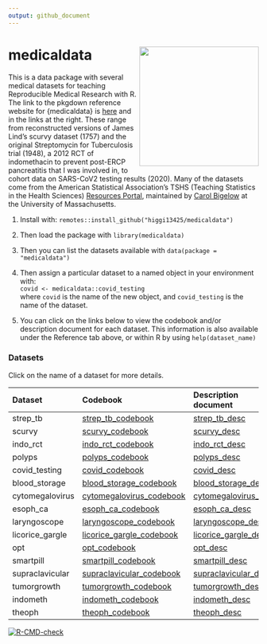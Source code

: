 ```yaml
---
output: github_document
---
```


# medicaldata <img src='man/figures/hex-medicaldata.png' align="right" height="240">

This is a data package with several medical datasets for teaching Reproducible Medical Research with R. The link to the pkgdown reference website for {medicaldata} is [here](https://higgi13425.github.io/medicaldata/) and in the links at the right. These range from reconstructed versions of James Lind's scurvy dataset (1757) and the original Streptomycin for Tuberculosis trial (1948), a 2012 RCT of indomethacin to prevent post-ERCP pancreatitis that I was involved in, to cohort data on SARS-CoV2 testing results (2020). Many of the datasets come from the American Statistical Association's TSHS (Teaching Statistics in the Health Sciences) [Resources Portal](https://www.causeweb.org/tshs/category/dataset/), maintained by [Carol Bigelow](https://www.umass.edu/sphhs/person/carol-bigelow) at the University of Massachusetts.

1. Install with: `remotes::install_github("higgi13425/medicaldata")`     
2. Then load the package with `library(medicaldata)`    
3. Then you can list the datasets available with `data(package = "medicaldata")`    

4. Then assign a particular dataset to a named object in your environment with: <br>
`covid <- medicaldata::covid_testing` <br>
where `covid` is the name of the new object,
and `covid_testing` is the name of the dataset.<br>

5. You can click on the links below to view the codebook and/or description document for each dataset. This information is also available under the Reference tab above, or within R by using `help(dataset_name)` <br>


### Datasets
Click on the name of a dataset for more details.

| Dataset         | Codebook                 | Description document          |
|:----------------|:-------------------------|:-------------------------|
|strep_tb|[strep_tb_codebook](https://github.com/higgi13425/medicaldata/blob/master/man/codebooks/strep_tb_codebook.pdf)|[strep_tb_desc](https://github.com/higgi13425/medicaldata/blob/master/man/description_docs/strep_tb_desc.pdf)|
|scurvy|[scurvy_codebook](https://github.com/higgi13425/medicaldata/blob/master/man/codebooks/scurvy_codebook.pdf)| [scurvy_desc](https://github.com/higgi13425/medicaldata/blob/master/man/description_docs/scurvy_desc.pdf)|
|indo_rct|[indo_rct_codebook](https://github.com/higgi13425/medicaldata/blob/master/man/codebooks/indo_rct_codebook.pdf)|[indo_rct_desc](https://github.com/higgi13425/medicaldata/blob/master/man/description_docs/indo_rct_desc.pdf)|
|polyps|[polyps_codebook](https://github.com/higgi13425/medicaldata/blob/master/man/codebooks/polyps_codebook.pdf)|[polyps_desc](https://github.com/higgi13425/medicaldata/blob/master/man/description_docs/polyps_desc.pdf)|
| covid_testing    | [covid_codebook](https://github.com/higgi13425/medicaldata/blob/master/man/codebooks/covid_testing_codebook.pdf)     |[covid_desc](https://github.com/higgi13425/medicaldata/blob/master/man/description_docs/covid_desc.pdf)  |
| blood_storage   | [blood_storage_codebook](https://www.causeweb.org/tshs/datasets/Blood%20Storage%20Data%20Dictionary.pdf)| [blood_storage_desc](https://www.causeweb.org/tshs/datasets/Blood%20Storage%20Dataset%20Introduction.pdf)   |
| cytomegalovirus | [cytomegalovirus_codebook](https://www.causeweb.org/tshs/datasets/Cytomegalovirus%20Data%20Dictionary.pdf)| [cytomegalovirus_desc](https://www.causeweb.org/tshs/datasets/Cytomegalovirus%20Dataset%20Introduction.pdf)  |
| esoph_ca|[esoph_ca_codebook](https://github.com/higgi13425/medicaldata/blob/master/man/codebooks/esoph_codebook.pdf) |  [esoph_ca_desc](https://github.com/higgi13425/medicaldata/blob/master/man/description_docs/esoph_desc.pdf) |
| laryngoscope    |[laryngoscope_codebook](https://www.causeweb.org/tshs/datasets/Laryngoscope%20Data%20Dictionary.pdf)| [laryngoscope_desc](https://www.causeweb.org/tshs/datasets/Laryngoscope%20Dataset%20Introduction.pdf)  |
| licorice_gargle | [licorice_gargle_codebook](https://www.causeweb.org/tshs/datasets/Licorice%20Gargle%20Data%20Dictionary.pdf)| [licorice_gargle_desc](https://www.causeweb.org/tshs/datasets/Licorice%20Gargle%20Dataset%20Introduction.pdf) |
| opt             | [opt_codebook](https://www.causeweb.org/tshs/datasets/OPT_Data_Dictionary.pdf)| [opt_desc](https://www.causeweb.org/tshs/datasets/OPT_Dataset_Introduction.pdf)      |
| smartpill       | [smartpill_codebook](https://www.causeweb.org/tshs/datasets/Smart%20Pill%20Data%20Dictionary.pdf)| [smartpill_desc](https://www.causeweb.org/tshs/datasets/Smart%20Pill%20Dataset%20Introduction.pdf)     |
| supraclavicular | [supraclavicular_codebook](https://www.causeweb.org/tshs/datasets/Supraclavicular%20Data%20Dictionary.pdf)| [supraclavicular_desc](https://www.causeweb.org/tshs/datasets/Supraclavicular%20Dataset%20Introduction.pdf)    |
| tumorgrowth     | [tumorgrowth_codebook](https://www.causeweb.org/tshs/datasets/tumorgrowth_dictionary.pdf)| [tumorgrowth_desc](https://www.causeweb.org/tshs/datasets/tumorgrowth_introduction.pdf) |
| indometh        | [indometh_codebook](https://github.com/higgi13425/medicaldata/blob/master/man/codebooks/indometh_codebook.pdf)         |   [indometh_desc](https://github.com/higgi13425/medicaldata/blob/master/man/description_docs/indometh_desc.pdf)       |
| theoph          | [theoph_codebook](https://github.com/higgi13425/medicaldata/blob/master/man/codebooks/theoph_codebook.pdf)         |   [ theoph_desc](https://github.com/higgi13425/medicaldata/blob/master/man/description_docs/theoph_desc.pdf)  |


<!-- badges: start -->
[![R-CMD-check](https://github.com/higgi13425/medicaldata/workflows/R-CMD-check/badge.svg)](https://github.com/higgi13425/medicaldata/actions)
<!-- badges: end -->



